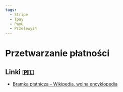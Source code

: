 ```yaml
---
tags:
  - Stripe
  - Tpay
  - PayU
  - Przelewy24
---
```


# Przetwarzanie płatności

## Linki 🇵🇱

- [Bramka płatnicza – Wikipedia, wolna encyklopedia](https://pl.wikipedia.org/wiki/Bramka_p%C5%82atnicza)
